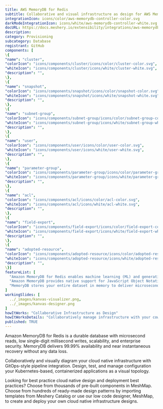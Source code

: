 ```yaml
---
title: AWS MemoryDB for Redis
subtitle: Collaborative and visual infrastructure as design for AWS MemoryDB for Redis
integrationIcon: icons/color/aws-memorydb-controller-color.svg
darkModeIntegrationIcon: icons/white/aws-memorydb-controller-white.svg
docURL: https://docs.meshery.io/extensibility/integrations/aws-memorydb-controller
description: 
category: Provisioning
subcategory: Database
registrant: GitHub
components: [
\{
"name": "cluster",
"colorIcon": "icons/components/cluster/icons/color/cluster-color.svg",
"whiteIcon": "icons/components/cluster/icons/white/cluster-white.svg",
"description": "",
\},
\{
"name": "snapshot",
"colorIcon": "icons/components/snapshot/icons/color/snapshot-color.svg",
"whiteIcon": "icons/components/snapshot/icons/white/snapshot-white.svg",
"description": "",
\},
\{
"name": "subnet-group",
"colorIcon": "icons/components/subnet-group/icons/color/subnet-group-color.svg",
"whiteIcon": "icons/components/subnet-group/icons/white/subnet-group-white.svg",
"description": "",
\},
\{
"name": "user",
"colorIcon": "icons/components/user/icons/color/user-color.svg",
"whiteIcon": "icons/components/user/icons/white/user-white.svg",
"description": "",
\},
\{
"name": "parameter-group",
"colorIcon": "icons/components/parameter-group/icons/color/parameter-group-color.svg",
"whiteIcon": "icons/components/parameter-group/icons/white/parameter-group-white.svg",
"description": "",
\},
\{
"name": "acl",
"colorIcon": "icons/components/acl/icons/color/acl-color.svg",
"whiteIcon": "icons/components/acl/icons/white/acl-white.svg",
"description": "",
\},
\{
"name": "field-export",
"colorIcon": "icons/components/field-export/icons/color/field-export-color.svg",
"whiteIcon": "icons/components/field-export/icons/white/field-export-white.svg",
"description": "",
\},
\{
"name": "adopted-resource",
"colorIcon": "icons/components/adopted-resource/icons/color/adopted-resource-color.svg",
"whiteIcon": "icons/components/adopted-resource/icons/white/adopted-resource-white.svg",
"description": "",
\}]
featureList: [
  "Amazon MemoryDB for Redis enables machine learning (ML) and generative artificial intelligence (AI) models to work with data stored in Amazon MemoryDB in real-time and without moving your data.",
  "Amazon MemoryDB provides native support for JavaScript Object Notation (JSON) documents in addition to the data structures included in open source Redis, at no additional cost.",
  "MemoryDB stores your entire dataset in memory to deliver microsecond read latency, single-digit millisecond write latency, and high throughput. It can handle more than 13 trillion requests per day and support peaks of 160 million requests per second."
]
workingSlides: [
  ../_images/kanvas-visualizer.png,
  ../_images/kanvas-designer.png
]
howItWorks: "Collaborative Infrastructure as Design"
howItWorksDetails: "Collaboratively manage infrastructure with your coworkers synchronously sharing the same designs."
published: TRUE
---
```

<p>
Amazon MemoryDB for Redis is a durable database with microsecond reads, low single-digit millisecond writes, scalability, and enterprise security. MemoryDB delivers 99.99% availability and near instantaneous recovery without any data loss.
</p>
<p>
    Collaboratively and visually diagram your cloud native infrastructure with GitOps-style pipeline integration. Design, test, and manage configuration your Kubernetes-based, containerized applications as a visual topology.
</p>
<p>
    Looking for best practice cloud native design and deployment best practices? Choose from thousands of pre-built components in MeshMap. Choose from hundreds of ready-made design patterns by importing templates from Meshery Catalog or use our low code designer, MeshMap, to create and deploy your own cloud native infrastructure designs.
</p>
